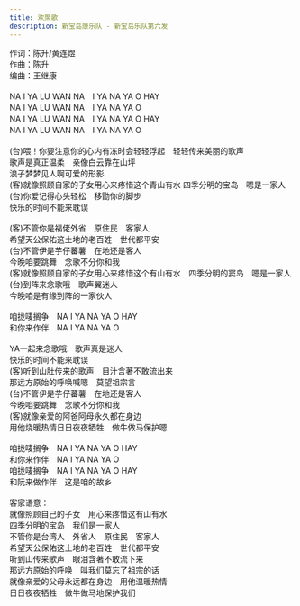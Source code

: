 ```yaml
---
title: 欢聚歌
description: 新宝岛康乐队 - 新宝岛乐队第六发
---
```


作词：陈升/黄连煜<br />作曲：陈升<br />编曲：王继康<br /><br />NA I YA LU WAN NA　I YA NA YA O HAY<br />NA I YA LU WAN NA　I YA NA YA O<br />NA I YA LU WAN NA　I YA NA YA O HAY<br />NA I YA LU WAN NA　I YA NA YA O<br /><br />(台)喂！你要注意你的心内有冻时会轻轻浮起　轻轻传来美丽的歌声<br />歌声是真正温柔　亲像白云靠在山坪<br />浪子梦梦见人啊可爱的形影<br />(客)就像照顾自家的子女用心来疼惜这个青山有水 四季分明的宝岛　嗯是一家人<br />(台)你爱记得心头轻松　移勖你的脚步<br />快乐的时间不能来耽误<br /><br />(客)不管你是福佬外省　原住民　客家人<br />希望天公保佑这土地的老百姓　世代都平安<br />(台)不管伊是芋仔蕃薯　在地还是客人<br />今晚咱要跳舞　念歌不分你和我<br />(客)就像照顾自家的子女用心来疼惜这个有山有水　四季分明的窦岛　嗯是一家人<br />(台)到阵来念歌哦　歌声翼迷人<br />今晚咱是有缘到阵的一家伙人<br /><br />咱拢唛搁争　NA I YA NA YA O HAY<br />和你来作伴　NA I YA NA YA O<br /><br />YA一起来念歌哦　歌声真是迷人<br />快乐的时间不能来耽误<br />(客)听到山肚传来的歌声　目汁含著不敢流出来<br />那远方原始的呼唤喊嗯　莫望祖宗言<br />(台)不管伊是芋仔蕃薯　在地还是客人<br />今晚咱要跳舞　念歌不分你和我<br />(客)就像亲爱的阿爸阿母永久都在身边<br />用他烧暖热情日日夜夜牺牲　做牛做马保护嗯<br /><br />咱拢唛搁争　NA I YA NA YA O HAY<br />和你来作伴　NA I YA NA YA O<br />咱拢唛搁争　NA I YA NA YA O HAY<br />和阮来做作伴　这是咱的故乡<br /><br />客家语意：<br />就像照顾自己的子女　用心来疼惜这有山有水<br />四季分明的宝岛　我们是一家人<br />不管你是台湾人　外省人　原住民　客家人<br />希望天公保佑这土地的老百姓　世代都平安<br />听到山传来歌声　眼泪含著不敢流下来<br />那远方原始的呼唤　叫我们莫忘了祖宗的话<br />就像亲爱的父母永远都在身边　用他温暖热情<br />日日夜夜牺牲　做牛做马地保护我们